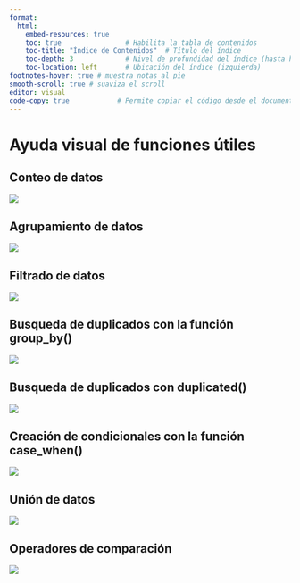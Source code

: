 ```yaml
---
format: 
  html:
    embed-resources: true
    toc: true                # Habilita la tabla de contenidos
    toc-title: "Índice de Contenidos"  # Título del índice
    toc-depth: 3             # Nivel de profundidad del índice (hasta h3)
    toc-location: left       # Ubicación del índice (izquierda)
footnotes-hover: true # muestra notas al pie
smooth-scroll: true # suaviza el scroll
editor: visual
code-copy: true            # Permite copiar el código desde el documento
---
```


# Ayuda visual de funciones útiles

## Conteo de datos

![](imagenes/síntesis funciones_Mesa de trabajo 1 copia 2.jpg){fig-align="center"}

## Agrupamiento de datos

![](imagenes/síntesis funciones_Mesa de trabajo 1 copia.jpg){fig-align="center"}

## Filtrado de datos

![](imagenes/síntesis funciones_Mesa de trabajo 1.jpg){fig-align="center"}

## Busqueda de duplicados con la función group_by()

![](imagenes/síntesis funciones_Mesa de trabajo 1 copia 7.jpg){fig-align="center"}

## Busqueda de duplicados con duplicated()

![](imagenes/síntesis funciones_Mesa de trabajo 1 copia 6.jpg){fig-align="center"}

## Creación de condicionales con la función case_when()

![](imagenes/síntesis funciones_Mesa de trabajo 1 copia 4.jpg){fig-align="center"}

## Unión de datos

![](imagenes/síntesis funciones_Mesa de trabajo 1 copia 3.jpg){fig-align="center"}

## Operadores de comparación 

![](imagenes/síntesis funciones_Mesa de trabajo 1 copia 8.jpg){fig-align="center"}
